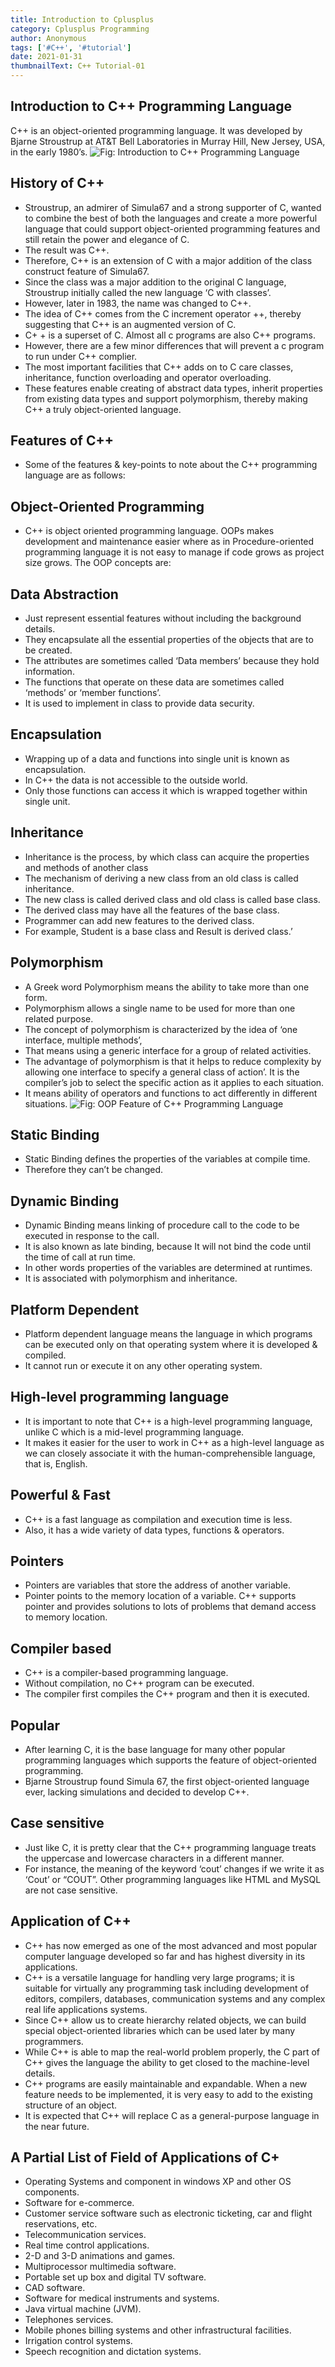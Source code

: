 ```yaml
---
title: Introduction to Cplusplus
category: Cplusplus Programming
author: Anonymous
tags: ['#C++', '#tutorial']
date: 2021-01-31
thumbnailText: C++ Tutorial-01
---
```

## Introduction to C++ Programming Language

C++ is an object-oriented programming language. It was developed by Bjarne Stroustrup at AT&T Bell Laboratories in Murray Hill, New Jersey, USA, in the early 1980’s.
![Fig: Introduction to C++ Programming Language](../../assets/cppPic/cppf.png)
## History of C++

- Stroustrup, an admirer of Simula67 and a strong supporter of C, wanted to combine the best of both the languages and create a more powerful language that could support object-oriented programming features and still retain the power and elegance of C.
- The result was C++.
- Therefore, C++ is an extension of C with a major addition of the class construct feature of Simula67.
- Since the class was a major addition to the original C language, Stroustrup initially called the new language ‘C with classes’.
- However, later in 1983, the name was changed to C++.
- The idea of C++ comes from the C increment operator ++, thereby suggesting that C++ is an augmented version of C.
- C+ + is a superset of C. Almost all c programs are also C++ programs.
- However, there are a few minor differences that will prevent a c program to run under C++ complier.
- The most important facilities that C++ adds on to C care classes, inheritance, function overloading and operator overloading.
- These features enable creating of abstract data types, inherit properties from existing data types and support polymorphism, thereby making C++ a truly object-oriented language.
## Features of C++
- Some of the features & key-points to note about the C++ programming language are as follows:
## Object-Oriented Programming
- C++ is object oriented programming language. OOPs makes development and maintenance easier where as in Procedure-oriented programming language it is not easy to manage if code grows as project size grows. The OOP concepts are:

## Data Abstraction

- Just represent essential features without including the background details.
- They encapsulate all the essential properties of the objects that are to be created.
- The attributes are sometimes called ‘Data members’ because they hold information.
- The functions that operate on these data are sometimes called ‘methods’ or ‘member functions’.
- It is used to implement in class to provide data security.
## Encapsulation

- Wrapping up of a data and functions into single unit is known as encapsulation.
- In C++ the data is not accessible to the outside world.
- Only those functions can access it which is wrapped together within single unit.
## Inheritance

- Inheritance is the process, by which class can acquire the properties and methods of another class
- The mechanism of deriving a new class from an old class is called inheritance.
- The new class is called derived class and old class is called base class.
- The derived class may have all the features of the base class.
- Programmer can add new features to the derived class.
- For example, Student is a base class and Result is derived class.’
## Polymorphism

- A Greek word Polymorphism means the ability to take more than one form.
- Polymorphism allows a single name to be used for more than one related purpose.
- The concept of polymorphism is characterized by the idea of ‘one interface, multiple methods’,
- That means using a generic interface for a group of related activities.
- The advantage of polymorphism is that it helps to reduce complexity by allowing one interface to specify a general class of action’. It is the compiler’s job to select the specific action as it applies to each situation.
- It means ability of operators and functions to act differently in different situations.
![Fig: OOP Feature of C++ Programming Language](../../assets/cppPic/oopf.png)
## Static Binding

- Static Binding defines the properties of the variables at compile time.
- Therefore they can’t be changed.
## Dynamic Binding

- Dynamic Binding means linking of procedure call to the code to be executed in response to the call.
- It is also known as late binding, because It will not bind the code until the time of call at run time.
- In other words properties of the variables are determined at runtimes.
- It is associated with polymorphism and inheritance.
## Platform Dependent
- Platform dependent language means the language in which programs can be executed only on that operating system where it is developed & compiled.
- It cannot run or execute it on any other operating system.
## High-level programming language
- It is important to note that C++ is a high-level programming language, unlike C which is a mid-level programming language.
- It makes it easier for the user to work in C++ as a high-level language as we can closely associate it with the human-comprehensible language, that is, English.
## Powerful & Fast
- C++ is a fast language as compilation and execution time is less.
- Also, it has a wide variety of data types,  functions & operators.
## Pointers
- Pointers are variables that store the address of another variable.
- Pointer points to the memory location of a variable. C++ supports pointer and provides solutions to lots of problems that demand access to memory location.
## Compiler based
- C++ is a compiler-based programming language.
- Without compilation, no C++ program can be executed.
- The compiler first compiles the C++ program and then it is executed.
## Popular
- After learning C, it is the base language for many other popular programming languages which supports the feature of object-oriented programming.
- Bjarne Stroustrup found Simula 67, the first object-oriented language ever, lacking simulations and decided to develop C++.
## Case sensitive
- Just like C, it is pretty clear that the C++ programming language treats the uppercase and lowercase characters in a different manner.
- For instance, the meaning of the keyword ‘cout’ changes if we write it as ‘Cout’ or “COUT”. Other programming languages like HTML and MySQL are not case sensitive.
## Application of C++
- C++ has now emerged as one of the most advanced and most popular computer language developed so far and has highest diversity in its applications.
- C++ is a versatile language for handling very large programs; it is suitable for virtually any programming task including development of editors, compilers, databases, communication systems and any complex real life applications systems.
- Since C++ allow us to create hierarchy related objects, we can build special object-oriented libraries which can be used later by many programmers.
- While C++ is able to map the real-world problem properly, the C part of C++ gives the language the ability to get closed to the machine-level details.
- C++ programs are easily maintainable and expandable. When a new feature needs to be implemented, it is very easy to add to the existing structure of an object.
- It is expected that C++ will replace C as a general-purpose language in the near future.
## A Partial List of Field of Applications of C+

- Operating Systems and component in windows XP and other OS components.
- Software for e-commerce.
- Customer service software such as electronic ticketing, car and flight reservations, etc.
- Telecommunication services.
- Real time control applications.
- 2-D and 3-D animations and games.
- Multiprocessor multimedia software.
- Portable set up box and digital TV software.
- CAD software.
- Software for medical instruments and systems.
- Java virtual machine (JVM).
- Telephones services.
- Mobile phones billing systems and other infrastructural facilities.
- Irrigation control systems.
- Speech recognition and dictation systems.

